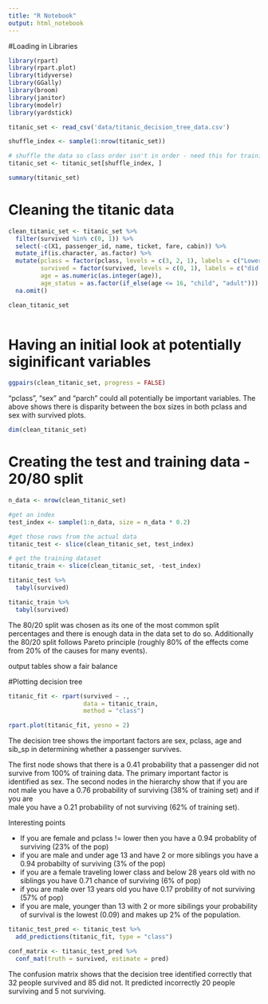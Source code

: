 ```yaml
---
title: "R Notebook"
output: html_notebook
---
```

#Loading in Libraries 
```r
library(rpart)
library(rpart.plot)
library(tidyverse)
library(GGally)
library(broom)
library(janitor)
library(modelr)
library(yardstick)

titanic_set <- read_csv('data/titanic_decision_tree_data.csv')

shuffle_index <- sample(1:nrow(titanic_set))

# shuffle the data so class order isn't in order - need this for training/testing split later on 
titanic_set <- titanic_set[shuffle_index, ]
```

```r
summary(titanic_set)
```

# Cleaning the titanic data

```r
clean_titanic_set <- titanic_set %>%
  filter(survived %in% c(0, 1)) %>%
  select(-c(X1, passenger_id, name, ticket, fare, cabin)) %>% 
  mutate_if(is.character, as.factor) %>% 
  mutate(pclass = factor(pclass, levels = c(3, 2, 1), labels = c("Lower", "Middle", "Upper")),
         survived = factor(survived, levels = c(0, 1), labels = c("did not survive", "survived")),
         age = as.numeric(as.integer(age)),
         age_status = as.factor(if_else(age <= 16, "child", "adult"))) %>% 
  na.omit()

clean_titanic_set
  
```

# Having an initial look at potentially siginificant variables

```r
ggpairs(clean_titanic_set, progress = FALSE)
```

"pclass", "sex" and "parch" could all potentially be important variables.  The above shows there is disparity between the box sizes in both pclass and sex with survived plots.

```r
dim(clean_titanic_set)
```

# Creating the test and training data - 20/80 split

```r
n_data <- nrow(clean_titanic_set)

#get an index
test_index <- sample(1:n_data, size = n_data * 0.2)

#get those rows from the actual data
titanic_test <- slice(clean_titanic_set, test_index)

# get the training dataset
titanic_train <- slice(clean_titanic_set, -test_index)
```

```r
titanic_test %>% 
  tabyl(survived)
```

```r
titanic_train %>% 
  tabyl(survived)
```

The 80/20 split was chosen as its one of the most common split percentages and there is enough data in the data set to do so. Additionally the 80/20 split follows Pareto principle (roughly 80% of the effects come from 20% of the causes for many events).

output tables show a fair balance


#Plotting decision tree
```r
titanic_fit <- rpart(survived ~ .,
                     data = titanic_train,
                     method = "class")
```



```r
rpart.plot(titanic_fit, yesno = 2)
```

The decision tree shows the important factors are sex, pclass, age and sib_sp in determining whether a passenger survives.

The first node shows that there is a 0.41 probability that a passenger did not survive from 100% of training data. The primary important factor is identified as sex. The second nodes in the hierarchy show that if you are not male you have a 0.76 probability of surviving (38% of training set) and if you are  
male you have a 0.21 probability of not surviving (62% of training set). 

Interesting points

- If you are female and pclass != lower then you have a 0.94 probablity of surviving (23% of the pop)
- if you are male and under age 13 and have 2 or more siblings you have a 0.94 probabilty of surviving (3% of the pop)
- if you are a female traveling lower class and below 28 years old with no siblings you have 0.71 chance of surviving (6% of pop)
- if you are male over 13 years old you have 0.17 probility of not surviving (57% of pop)
- if you are male, younger than 13 with 2 or more sibilings your probability of survival is the lowest (0.09) and makes up 2% of the population.


```r
titanic_test_pred <- titanic_test %>% 
  add_predictions(titanic_fit, type = "class")
```

```r
conf_matrix <- titanic_test_pred %>% 
  conf_mat(truth = survived, estimate = pred)
```

The confusion matrix shows that the decision tree identified correctly that 32 people survived and 85 did not.
It predicted incorrectly 20 people surviving and 5 not surviving.


